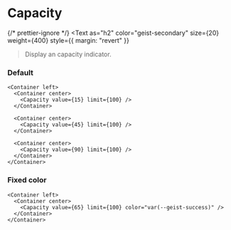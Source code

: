 
# Capacity

{/* prettier-ignore */}
<Text
  as="h2"
  color="geist-secondary"
  size={20}
  weight={400}
  style={{ margin: "revert" }}
>Display an capacity indicator.</Text>

<Spacer y={2} />

### Default

```
<Container left>
  <Container center>
    <Capacity value={15} limit={100} />
  </Container>

  <Container center>
    <Capacity value={45} limit={100} />
  </Container>

  <Container center>
    <Capacity value={90} limit={100} />
  </Container>
</Container>
```

<Spacer y={2} />

### Fixed color

```
<Container left>
  <Container center>
    <Capacity value={65} limit={100} color="var(--geist-success)" />
  </Container>
</Container>
```

<Spacer y={2} />
